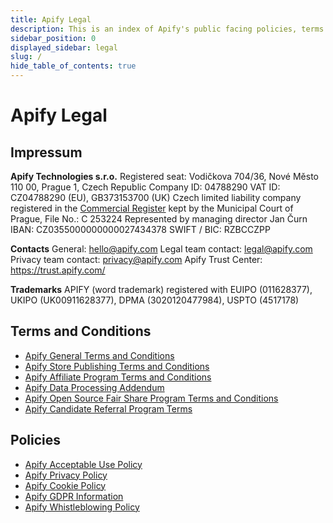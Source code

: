 ```yaml
---
title: Apify Legal
description: This is an index of Apify's public facing policies, terms of use and legal documents.
sidebar_position: 0
displayed_sidebar: legal
slug: /
hide_table_of_contents: true
---
```


# Apify Legal
<!-- vale off -->

## Impressum

**Apify Technologies s.r.o.**
Registered seat: Vodičkova 704/36, Nové Město 110 00, Prague 1, Czech Republic
Company ID: 04788290
VAT ID: CZ04788290 (EU), GB373153700 (UK)
Czech limited liability company registered in the [Commercial Register](https://or.justice.cz/ias/ui/rejstrik-firma.vysledky?subjektId=924944&typ=PLATNY) kept by the Municipal Court of Prague, File No.: C 253224
Represented by managing director Jan Čurn
IBAN: CZ0355000000000027434378
SWIFT / BIC: RZBCCZPP

**Contacts**
General: hello@apify.com
Legal team contact: legal@apify.com
Privacy team contact: privacy@apify.com
Apify Trust Center: https://trust.apify.com/

**Trademarks**
APIFY (word trademark) registered with EUIPO (011628377), UKIPO (UK00911628377), DPMA (3020120477984), USPTO (4517178)

## Terms and Conditions

- [Apify General Terms and Conditions](./latest/terms/general-terms-and-conditions.md)
- [Apify Store Publishing Terms and Conditions](./latest/terms/store-publishing-terms-and-conditions.md)
- [Apify Affiliate Program Terms and Conditions](./latest/terms/affiliate-program-terms-and-conditions.md)
- [Apify Data Processing Addendum](./latest/terms/data-processing-addendum.md)
- [Apify Open Source Fair Share Program Terms and Conditions](./latest/terms/fair-share-program-terms-and-conditions.md)
- [Apify Candidate Referral Program Terms](./latest/terms/candidate-referral-program-terms-and-conditions.md)

## Policies

- [Apify Acceptable Use Policy](./latest/policies/acceptable-use-policy.md)
- [Apify Privacy Policy](./latest/policies/privacy-policy.md)
- [Apify Cookie Policy](./latest/policies/cookie-policy.md)
- [Apify GDPR Information](./latest/policies/gdpr-information.md)
- [Apify Whistleblowing Policy](./latest/policies/whistleblowing-policy.md)

